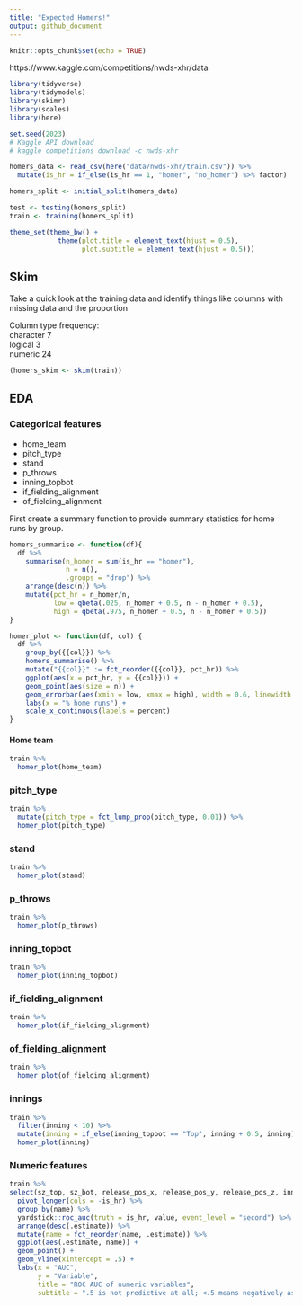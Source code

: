 ```yaml
---
title: "Expected Homers!"
output: github_document
---
```


```r
knitr::opts_chunk$set(echo = TRUE)
```

https://www.kaggle.com/competitions/nwds-xhr/data

```r
library(tidyverse)
library(tidymodels)
library(skimr)
library(scales)
library(here)

set.seed(2023)
# Kaggle API download
# kaggle competitions download -c nwds-xhr

homers_data <- read_csv(here("data/nwds-xhr/train.csv")) %>% 
  mutate(is_hr = if_else(is_hr == 1, "homer", "no_homer") %>% factor)

homers_split <- initial_split(homers_data)

test <- testing(homers_split)
train <- training(homers_split)

theme_set(theme_bw() +
            theme(plot.title = element_text(hjust = 0.5),
                  plot.subtitle = element_text(hjust = 0.5)))
```

## Skim

Take a quick look at the training data and identify things like columns with missing data and the proportion

Column type frequency:           
  character                7     
  logical                  3     
  numeric                  24

```r
(homers_skim <- skim(train))
```


## EDA

### Categorical features

- home_team
- pitch_type
- stand
- p_throws
- inning_topbot
- if_fielding_alignment
- of_fielding_alignment


First create a summary function to provide summary statistics for home runs by group.
```r

homers_summarise <- function(df){
  df %>% 
    summarise(n_homer = sum(is_hr == "homer"),
              n = n(),
              .groups = "drop") %>% 
    arrange(desc(n)) %>% 
    mutate(pct_hr = n_homer/n,
           low = qbeta(.025, n_homer + 0.5, n - n_homer + 0.5),
           high = qbeta(.975, n_homer + 0.5, n - n_homer + 0.5))
}

homer_plot <- function(df, col) {
  df %>% 
    group_by({{col}}) %>% 
    homers_summarise() %>% 
    mutate("{{col}}" := fct_reorder({{col}}, pct_hr)) %>% 
    ggplot(aes(x = pct_hr, y = {{col}})) +
    geom_point(aes(size = n)) +
    geom_errorbar(aes(xmin = low, xmax = high), width = 0.6, linewidth = 0.3) +
    labs(x = "% home runs") +
    scale_x_continuous(labels = percent)
}

```

#### Home team

```r
train %>% 
  homer_plot(home_team)
```


### pitch_type

```r
train %>% 
  mutate(pitch_type = fct_lump_prop(pitch_type, 0.01)) %>% 
  homer_plot(pitch_type)
```

### stand

```r
train %>% 
  homer_plot(stand)
```

### p_throws

```r
train %>% 
  homer_plot(p_throws)
```
### inning_topbot

```r
train %>% 
  homer_plot(inning_topbot)
```

### if_fielding_alignment

```r
train %>% 
  homer_plot(if_fielding_alignment)
```


### of_fielding_alignment

```r
train %>% 
  homer_plot(of_fielding_alignment)
```


### innings

```r
train %>% 
  filter(inning < 10) %>% 
  mutate(inning = if_else(inning_topbot == "Top", inning + 0.5, inning) %>% factor) %>% 
  homer_plot(inning)
```

### Numeric features

```r
train %>% 
select(sz_top, sz_bot, release_pos_x, release_pos_y, release_pos_z, inning, outs_when_up, balls, strikes, pitch_number, at_bat_number, release_speed, spin_axis, release_spin_rate, pfx_x, pfx_z, plate_x, plate_z, hc_x, hc_y, launch_speed, launch_angle, is_hr) %>% 
  pivot_longer(cols = -is_hr) %>% 
  group_by(name) %>%
  yardstick::roc_auc(truth = is_hr, value, event_level = "second") %>% 
  arrange(desc(.estimate)) %>%
  mutate(name = fct_reorder(name, .estimate)) %>%
  ggplot(aes(.estimate, name)) +
  geom_point() +
  geom_vline(xintercept = .5) +
  labs(x = "AUC",
       y = "Variable",
       title = "ROC AUC of numeric variables",
       subtitle = ".5 is not predictive at all; <.5 means negatively associated with stikes, >.5 means positively associated")
```

